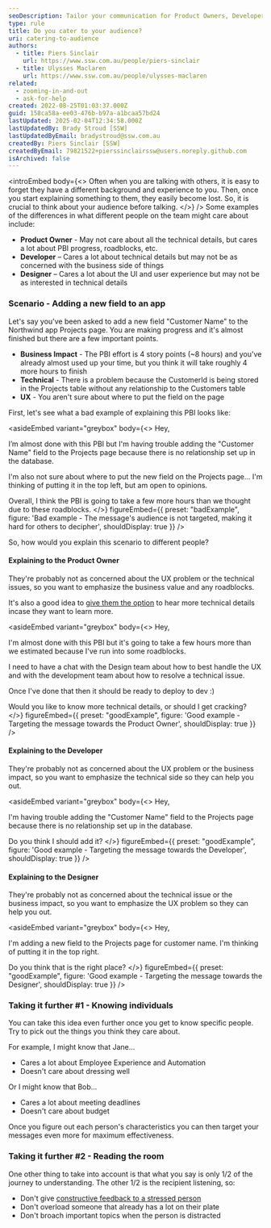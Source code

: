 ```yaml
---
seoDescription: Tailor your communication for Product Owners, Developers, and Designers to ensure clarity and alignment across roles.
type: rule
title: Do you cater to your audience?
uri: catering-to-audience
authors:
  - title: Piers Sinclair
    url: https://www.ssw.com.au/people/piers-sinclair
  - title: Ulysses Maclaren
    url: https://www.ssw.com.au/people/ulysses-maclaren
related:
  - zooming-in-and-out
  - ask-for-help
created: 2022-08-25T01:03:37.000Z
guid: 158ca58a-ee03-476b-b97a-a1bcaa57bd24
lastUpdated: 2025-02-04T12:34:58.000Z
lastUpdatedBy: Brady Stroud [SSW]
lastUpdatedByEmail: bradystroud@ssw.com.au
createdBy: Piers Sinclair [SSW]
createdByEmail: 79821522+pierssinclairssw@users.noreply.github.com
isArchived: false
---
```

<introEmbed
  body={<>
Often when you are talking with others, it is easy to forget they have a different background and experience to you. Then, once you start explaining something to them, they easily become lost. So, it is crucial to think about your audience before talking.
  </>}
/>
Some examples of the differences in what different people on the team might care about include:

* **Product Owner** - May not care about all the technical details, but cares a lot about PBI progress, roadblocks, etc.
* **Developer** – Cares a lot about technical details but may not be as concerned with the business side of things
* **Designer** – Cares a lot about the UI and user experience but may not be as interested in technical details

<youtubeEmbed url="https://www.youtube.com/embed/OqPF7OUipSs" description="" />

### Scenario - Adding a new field to an app

Let's say you've been asked to add a new field "Customer Name" to the Northwind app Projects page. You are making progress and it's almost finished but there are a few important points.

* **Business Impact** - The PBI effort is 4 story points (~8 hours) and you've already almost used up your time, but you think it will take roughly 4 more hours to finish
* **Technical** - There is a problem because the CustomerId is being stored in the Projects table without any relationship to the Customers table
* **UX** - You aren't sure about where to put the field on the page

First, let's see what a bad example of explaining this PBI looks like:

<asideEmbed
  variant="greybox"
  body={<>
    Hey,

I’m almost done with this PBI but I'm having trouble adding the "Customer Name" field to the Projects page because there is no relationship set up in the database.

I'm also not sure about where to put the new field on the Projects page... I'm thinking of putting it in the top left, but am open to opinions.

Overall, I think the PBI is going to take a few more hours than we thought due to these roadblocks.
  </>}
  figureEmbed={{
    preset: "badExample",
    figure: 'Bad example - The message\'s audience is not targeted, making it hard for others to decipher',
    shouldDisplay: true
  }}
/>

So, how would you explain this scenario to different people?

#### Explaining to the Product Owner

They're probably not as concerned about the UX problem or the technical issues, so you want to emphasize the business value and any roadblocks.

It's also a good idea to [give them the option](/do-you-manage-up) to hear more technical details incase they want to learn more.

<asideEmbed
  variant="greybox"
  body={<>
    Hey,

I'm almost done with this PBI but it's going to take a few hours more than we estimated because I've run into some roadblocks.

I need to have a chat with the Design team about how to best handle the UX and with the development team about how to resolve a technical issue.

Once I've done that then it should be ready to deploy to dev :)

Would you like to know more technical details, or should I get cracking?
  </>}
  figureEmbed={{
    preset: "goodExample",
    figure: 'Good example - Targeting the message towards the Product Owner',
    shouldDisplay: true
  }}
/>

#### Explaining to the Developer

They're probably not as concerned about the UX problem or the business impact, so you want to emphasize the technical side so they can help you out.

<asideEmbed
  variant="greybox"
  body={<>
    Hey,

I'm having trouble adding the "Customer Name" field to the Projects page because there is no relationship set up in the database.

Do you think I should add it?
  </>}
  figureEmbed={{
    preset: "goodExample",
    figure: 'Good example - Targeting the message towards the Developer',
    shouldDisplay: true
  }}
/>

#### Explaining to the Designer

They're probably not as concerned about the technical issue or the business impact, so you want to emphasize the UX problem so they can help you out.

<asideEmbed
  variant="greybox"
  body={<>
    Hey,

I'm adding a new field to the Projects page for customer name. I'm thinking of putting it in the top right.

Do you think that is the right place?
  </>}
  figureEmbed={{
    preset: "goodExample",
    figure: 'Good example - Targeting the message towards the Designer',
    shouldDisplay: true
  }}
/>

### Taking it further #1 - Knowing individuals

You can take this idea even further once you get to know specific people. Try to pick out the things you think they care about.

For example, I might know that Jane...

* Cares a lot about Employee Experience and Automation
* Doesn't care about dressing well

Or I might know that Bob...

* Cares a lot about meeting deadlines
* Doesn't care about budget

Once you figure out each person's characteristics you can then target your messages even more for maximum effectiveness.

### Taking it further #2 - Reading the room

One other thing to take into account is that what you say is only 1/2 of the journey to understanding. The other 1/2 is the recipient listening, so:

* Don't give [constructive feedback to a stressed person](/safe-space)
* Don't overload someone that already has a lot on their plate
* Don't broach important topics when the person is distracted
